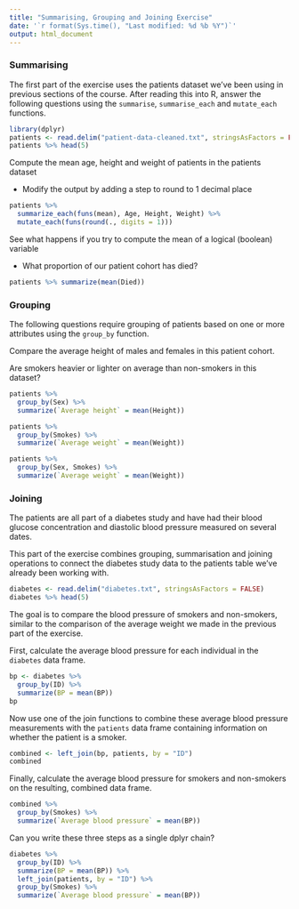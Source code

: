 ```yaml
---
title: "Summarising, Grouping and Joining Exercise"
date: '`r format(Sys.time(), "Last modified: %d %b %Y")`'
output: html_document
---
```


### Summarising

The first part of the exercise uses the patients dataset we've been using in previous sections of the course. After reading this into R, answer the following questions using the `summarise`, `summarise_each` and `mutate_each` functions.

```r
library(dplyr)
patients <- read.delim("patient-data-cleaned.txt", stringsAsFactors = FALSE) %>% tbl_df
patients %>% head(5)
```

Compute the mean age, height and weight of patients in the patients dataset

- Modify the output by adding a step to round to 1 decimal place

```r
patients %>%
  summarize_each(funs(mean), Age, Height, Weight) %>%
  mutate_each(funs(round(., digits = 1)))
```

See what happens if you try to compute the mean of a logical (boolean) variable

- What proportion of our patient cohort has died?

```r
patients %>% summarize(mean(Died))
```


### Grouping

The following questions require grouping of patients based on one or more attributes using the `group_by` function.

Compare the average height of males and females in this patient cohort.

Are smokers heavier or lighter on average than non-smokers in this dataset?

```r
patients %>%
  group_by(Sex) %>%
  summarize(`Average height` = mean(Height))

patients %>%
  group_by(Smokes) %>%
  summarize(`Average weight` = mean(Weight))

patients %>%
  group_by(Sex, Smokes) %>%
  summarize(`Average weight` = mean(Weight))
```

### Joining

The patients are all part of a diabetes study and have had their blood glucose concentration and diastolic blood pressure measured on several dates.

This part of the exercise combines grouping, summarisation and joining operations to connect the diabetes study data to the patients table we've already been working with.

```r
diabetes <- read.delim("diabetes.txt", stringsAsFactors = FALSE)
diabetes %>% head(5)
```

The goal is to compare the blood pressure of smokers and non-smokers, similar to the comparison of the average weight we made in the previous part of the exercise.

First, calculate the average blood pressure for each individual in the `diabetes` data frame.

```r
bp <- diabetes %>%
  group_by(ID) %>%
  summarize(BP = mean(BP))
bp
```

Now use one of the join functions to combine these average blood pressure measurements with the `patients` data frame containing information on whether the patient is a smoker.

```r
combined <- left_join(bp, patients, by = "ID")
combined
```

Finally, calculate the average blood pressure for smokers and non-smokers on the resulting, combined data frame.

```r
combined %>%
  group_by(Smokes) %>%
  summarize(`Average blood pressure` = mean(BP))
```

Can you write these three steps as a single dplyr chain?

```r
diabetes %>%
  group_by(ID) %>%
  summarize(BP = mean(BP)) %>%
  left_join(patients, by = "ID") %>%
  group_by(Smokes) %>%
  summarize(`Average blood pressure` = mean(BP))
```
